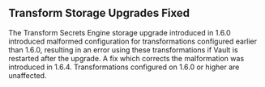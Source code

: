 ## Transform Storage Upgrades Fixed

The Transform Secrets Engine storage upgrade introduced in 1.6.0 introduced
malformed configuration for transformations configured earlier than 1.6.0,
resulting in an error using these transformations if Vault is restarted
after the upgrade.  A fix which corrects the malformation was introduced in 1.6.4.
Transformations configured on 1.6.0 or higher are unaffected.
